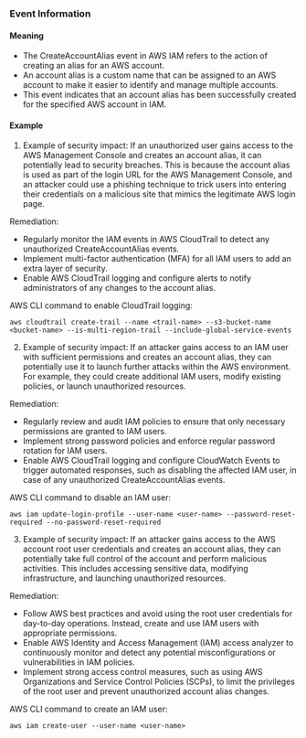 
### Event Information

#### Meaning

- The CreateAccountAlias event in AWS IAM refers to the action of creating an alias for an AWS account.
- An account alias is a custom name that can be assigned to an AWS account to make it easier to identify and manage multiple accounts.
- This event indicates that an account alias has been successfully created for the specified AWS account in IAM.

#### Example

1. Example of security impact: If an unauthorized user gains access to the AWS Management Console and creates an account alias, it can potentially lead to security breaches. This is because the account alias is used as part of the login URL for the AWS Management Console, and an attacker could use a phishing technique to trick users into entering their credentials on a malicious site that mimics the legitimate AWS login page.

Remediation:
- Regularly monitor the IAM events in AWS CloudTrail to detect any unauthorized CreateAccountAlias events.
- Implement multi-factor authentication (MFA) for all IAM users to add an extra layer of security.
- Enable AWS CloudTrail logging and configure alerts to notify administrators of any changes to the account alias. 

AWS CLI command to enable CloudTrail logging:
```
aws cloudtrail create-trail --name <trail-name> --s3-bucket-name <bucket-name> --is-multi-region-trail --include-global-service-events
```

2. Example of security impact: If an attacker gains access to an IAM user with sufficient permissions and creates an account alias, they can potentially use it to launch further attacks within the AWS environment. For example, they could create additional IAM users, modify existing policies, or launch unauthorized resources.

Remediation:
- Regularly review and audit IAM policies to ensure that only necessary permissions are granted to IAM users.
- Implement strong password policies and enforce regular password rotation for IAM users.
- Enable AWS CloudTrail logging and configure CloudWatch Events to trigger automated responses, such as disabling the affected IAM user, in case of any unauthorized CreateAccountAlias events.

AWS CLI command to disable an IAM user:
```
aws iam update-login-profile --user-name <user-name> --password-reset-required --no-password-reset-required
```

3. Example of security impact: If an attacker gains access to the AWS account root user credentials and creates an account alias, they can potentially take full control of the account and perform malicious activities. This includes accessing sensitive data, modifying infrastructure, and launching unauthorized resources.

Remediation:
- Follow AWS best practices and avoid using the root user credentials for day-to-day operations. Instead, create and use IAM users with appropriate permissions.
- Enable AWS Identity and Access Management (IAM) access analyzer to continuously monitor and detect any potential misconfigurations or vulnerabilities in IAM policies.
- Implement strong access control measures, such as using AWS Organizations and Service Control Policies (SCPs), to limit the privileges of the root user and prevent unauthorized account alias changes.

AWS CLI command to create an IAM user:
```
aws iam create-user --user-name <user-name>
```

